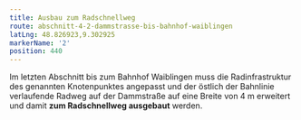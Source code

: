 ```yaml
---
title: Ausbau zum Radschnellweg
route: abschnitt-4-2-dammstrasse-bis-bahnhof-waiblingen
latLng: 48.826923,9.302925
markerName: '2'
position: 440
---
```

Im letzten Abschnitt bis zum Bahnhof Waiblingen muss die Radinfrastruktur des genannten Knotenpunktes angepasst und der östlich der Bahnlinie verlaufende Radweg auf der Dammstraße auf eine Breite von 4 m erweitert und damit **zum Radschnellweg ausgebaut** werden.
